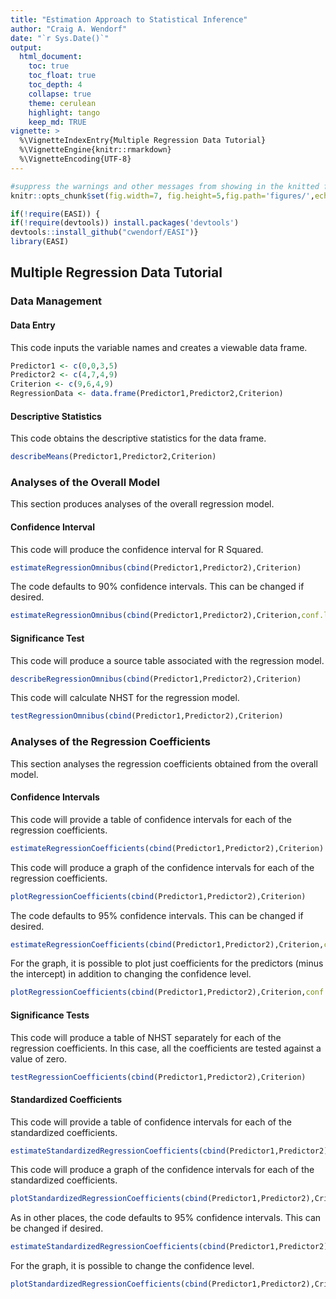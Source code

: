 ```yaml
---
title: "Estimation Approach to Statistical Inference"
author: "Craig A. Wendorf"
date: "`r Sys.Date()`"
output:
  html_document:
    toc: true
    toc_float: true
    toc_depth: 4
    collapse: true
    theme: cerulean
    highlight: tango
    keep_md: TRUE
vignette: >
  %\VignetteIndexEntry{Multiple Regression Data Tutorial}
  %\VignetteEngine{knitr::rmarkdown}
  %\VignetteEncoding{UTF-8}
---
```


```r
#suppress the warnings and other messages from showing in the knitted file.
knitr::opts_chunk$set(fig.width=7, fig.height=5,fig.path='figures/',echo=TRUE,warning=FALSE,message=FALSE)
```

```r
if(!require(EASI)) {
if(!require(devtools)) install.packages('devtools')
devtools::install_github("cwendorf/EASI")}
library(EASI)
```

## Multiple Regression Data Tutorial

### Data Management

#### Data Entry

This code inputs the variable names and creates a viewable data frame.
```r
Predictor1 <- c(0,0,3,5)
Predictor2 <- c(4,7,4,9)
Criterion <- c(9,6,4,9)
RegressionData <- data.frame(Predictor1,Predictor2,Criterion)
```

#### Descriptive Statistics

This code obtains the descriptive statistics for the data frame.
```r
describeMeans(Predictor1,Predictor2,Criterion)
```

### Analyses of the Overall Model

This section produces analyses of the overall regression model.

#### Confidence Interval

This code will produce the confidence interval for R Squared.
```r
estimateRegressionOmnibus(cbind(Predictor1,Predictor2),Criterion)
```

The code defaults to 90% confidence intervals. This can be changed if desired.
```r
estimateRegressionOmnibus(cbind(Predictor1,Predictor2),Criterion,conf.level=.95)
```

#### Significance Test

This code will produce a source table associated with the regression model.
```r
describeRegressionOmnibus(cbind(Predictor1,Predictor2),Criterion)
```

This code will calculate NHST for the regression model.
```r
testRegressionOmnibus(cbind(Predictor1,Predictor2),Criterion)
```

### Analyses of the Regression Coefficients

This section analyses the regression coefficients obtained from the overall model.

#### Confidence Intervals 

This code will provide a table of confidence intervals for each of the regression coefficients.
```r
estimateRegressionCoefficients(cbind(Predictor1,Predictor2),Criterion)
```

This code will produce a graph of the confidence intervals for each of the regression coefficients.
```r
plotRegressionCoefficients(cbind(Predictor1,Predictor2),Criterion)
```

The code defaults to 95% confidence intervals. This can be changed if desired.
```r
estimateRegressionCoefficients(cbind(Predictor1,Predictor2),Criterion,conf.level=.99)
```

For the graph, it is possible to plot just coefficients for the predictors (minus the intercept) in addition to changing the confidence level.
```r
plotRegressionCoefficients(cbind(Predictor1,Predictor2),Criterion,conf.level=.99,line=0,intercept=FALSE)
```

#### Significance Tests

This code will produce a table of NHST separately for each of the regression coefficients. In this case, all the coefficients are tested against a value of zero.
```r
testRegressionCoefficients(cbind(Predictor1,Predictor2),Criterion)
```

#### Standardized Coefficients

This code will provide a table of confidence intervals for each of the standardized coefficients.
```r
estimateStandardizedRegressionCoefficients(cbind(Predictor1,Predictor2),Criterion)
```

This code will produce a graph of the confidence intervals for each of the standardized coefficients.
```r
plotStandardizedRegressionCoefficients(cbind(Predictor1,Predictor2),Criterion)
```

As in other places, the code defaults to 95% confidence intervals. This can be changed if desired.
```r
estimateStandardizedRegressionCoefficients(cbind(Predictor1,Predictor2),Criterion,conf.level=.99)
```

For the graph, it is possible to change the confidence level.
```r
plotStandardizedRegressionCoefficients(cbind(Predictor1,Predictor2),Criterion,conf.level=.99)
```
